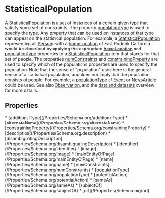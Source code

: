  
# StatisticalPopulation

A StatisticalPopulation is a set of instances of a certain given type that satisfy some set of constraints. The property <a class="localLink" href="/populationType">populationType</a> is used to specify the type. Any property that can be used on instances of that type can appear on the statistical population. For example, a <a class="localLink" href="/StatisticalPopulation">StatisticalPopulation</a> representing all <a class="localLink" href="/Person">Person</a>s with a <a class="localLink" href="/homeLocation">homeLocation</a> of East Podunk California would be described by applying the appropriate <a class="localLink" href="/homeLocation">homeLocation</a> and <a class="localLink" href="/populationType">populationType</a> properties to a <a class="localLink" href="/StatisticalPopulation">StatisticalPopulation</a> item that stands for that set of people.
The properties <a class="localLink" href="/numConstraints">numConstraints</a> and <a class="localLink" href="/constrainingProperty">constrainingProperty</a> are used to specify which of the populations properties are used to specify the population. Note that the sense of "population" used here is the general sense of a statistical
population, and does not imply that the population consists of people. For example, a <a class="localLink" href="/populationType">populationType</a> of <a class="localLink" href="/Event">Event</a> or <a class="localLink" href="/NewsArticle">NewsArticle</a> could be used. See also <a class="localLink" href="/Observation">Observation</a>, and the <a href="/docs/data-and-datasets.html">data and datasets</a> overview for more details.

## Properties

<Grid>
* [additionalType](/Properties/Schema.org/additionalType)
* [alternateName](/Properties/Schema.org/alternateName)
* [constrainingProperty](/Properties/Schema.org/constrainingProperty)
* [description](/Properties/Schema.org/description)
* [disambiguatingDescription](/Properties/Schema.org/disambiguatingDescription)
* [identifier](/Properties/Schema.org/identifier)
* [image](/Properties/Schema.org/image)
* [mainEntityOfPage](/Properties/Schema.org/mainEntityOfPage)
* [name](/Properties/Schema.org/name)
* [numConstraints](/Properties/Schema.org/numConstraints)
* [populationType](/Properties/Schema.org/populationType)
* [potentialAction](/Properties/Schema.org/potentialAction)
* [sameAs](/Properties/Schema.org/sameAs)
* [subjectOf](/Properties/Schema.org/subjectOf)
* [url](/Properties/Schema.org/url)
</Grid>

